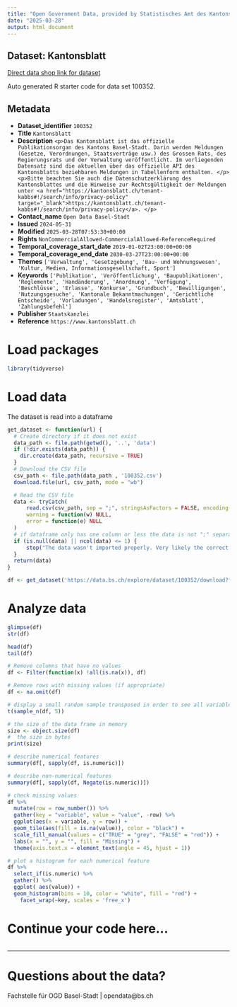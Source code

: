 ```yaml
---
title: "Open Government Data, provided by Statistisches Amt des Kantons Basel-Stadt - Fachstelle OGD"
date: "2025-03-28"
output: html_document
---
```


## Dataset: Kantonsblatt

[Direct data shop link for dataset](https://data.bs.ch/explore/dataset/100352)

Auto generated R starter code for data set 100352.

## Metadata

- **Dataset_identifier** `100352`
- **Title** `Kantonsblatt`
- **Description** `<p>Das Kantonsblatt ist das offizielle Publikationsorgan des Kantons Basel-Stadt. Darin werden Meldungen (Gesetze, Verordnungen, Staatsverträge usw.) des Grossen Rats, des Regierungsrats und der Verwaltung veröffentlicht. Im vorliegenden Datensatz sind die aktuellen über das offizielle API des Kantonsblatts beziehbaren Meldungen in Tabellenform enthalten. </p><p>Bitte beachten Sie auch die Datenschutzerklärung des Kantonsblattes und die Hinweise zur Rechtsgültigkeit der Meldungen unter <a href="https://kantonsblatt.ch/tenant-kabbs#!/search/info/privacy-policy" target="_blank">https://kantonsblatt.ch/tenant-kabbs#!/search/info/privacy-policy</a>. </p>`
- **Contact_name** `Open Data Basel-Stadt`
- **Issued** `2024-05-31`
- **Modified** `2025-03-28T07:53:30+00:00`
- **Rights** `NonCommercialAllowed-CommercialAllowed-ReferenceRequired`
- **Temporal_coverage_start_date** `2019-01-02T23:00:00+00:00`
- **Temporal_coverage_end_date** `2030-03-27T23:00:00+00:00`
- **Themes** `['Verwaltung', 'Gesetzgebung', 'Bau- und Wohnungswesen', 'Kultur, Medien, Informationsgesellschaft, Sport']`
- **Keywords** `['Publikation', 'Veröffentlichung', 'Baupublikationen', 'Reglemente', 'Handänderung', 'Anordnung', 'Verfügung', 'Beschlüsse', 'Erlasse', 'Konkurse', 'Grundbuch', 'Bewilligungen', 'Nutzungsgesuche', 'Kantonale Bekanntmachungen', 'Gerichtliche Entscheide', 'Vorladungen', 'Handelsregister', 'Amtsblatt', 'Zahlungsbefehl']`
- **Publisher** `Staatskanzlei`
- **Reference** `https://www.kantonsblatt.ch`


# Load packages

```r

library(tidyverse)
```

# Load data

The dataset is read into a dataframe

```r
get_dataset <- function(url) {
  # Create directory if it does not exist
  data_path <- file.path(getwd(), '..', 'data')
  if (!dir.exists(data_path)) {
    dir.create(data_path, recursive = TRUE)
  }
  # Download the CSV file
  csv_path <- file.path(data_path , '100352.csv')
  download.file(url, csv_path, mode = "wb")

  # Read the CSV file
  data <- tryCatch(
      read.csv(csv_path, sep = ";", stringsAsFactors = FALSE, encoding = "UTF-8"),
      warning = function(w) NULL,
      error = function(e) NULL
  )
  # if dataframe only has one column or less the data is not ";" separated
  if (is.null(data) || ncol(data) <= 1) {
      stop("The data wasn't imported properly. Very likely the correct separator couldn't be found.\nPlease check the dataset manually and adjust the code.")
  }
  return(data)
}
```

```r

df <- get_dataset('https://data.bs.ch/explore/dataset/100352/download?format=csv&timezone=Europe%2FZurich')

```

# Analyze data

```r

glimpse(df)
str(df)

head(df)
tail(df)

```

```r
# Remove columns that have no values
df <- Filter(function(x) !all(is.na(x)), df)

# Remove rows with missing values (if appropriate)
df <- na.omit(df)
```

```r
# display a small random sample transposed in order to see all variables
t(sample_n(df, 5))
```

```r
# the size of the data frame in memory
size <- object.size(df)
#  the size in bytes
print(size)
```

```r
# describe numerical features
summary(df[, sapply(df, is.numeric)])
```

```r
# describe non-numerical features
summary(df[, sapply(df, Negate(is.numeric))])
```

```r
# check missing values
df %>%
  mutate(row = row_number()) %>%
  gather(key = "variable", value = "value", -row) %>%
  ggplot(aes(x = variable, y = row)) +
  geom_tile(aes(fill = is.na(value)), color = "black") +
  scale_fill_manual(values = c("TRUE" = "grey", "FALSE" = "red")) +
  labs(x = "", y = "", fill = "Missing") +
  theme(axis.text.x = element_text(angle = 45, hjust = 1))
```

```r
# plot a histogram for each numerical feature
df %>%
  select_if(is.numeric) %>%
  gather() %>%
  ggplot( aes(value)) +
  geom_histogram(bins = 10, color = "white", fill = "red") +
    facet_wrap(~key, scales = 'free_x')
```

# Continue your code here...

```r

```
------------------------------------------------------------------------

# Questions about the data?

Fachstelle für OGD Basel-Stadt | opendata@bs.ch
